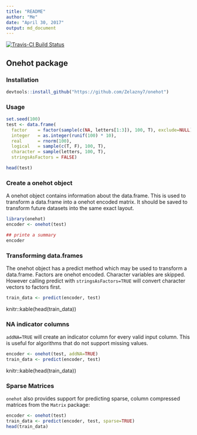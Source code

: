 ```yaml
---
title: "README"
author: "Me"
date: "April 30, 2017"
output: md_document
---
```


[![Travis-CI Build Status](https://travis-ci.org/Zelazny7/onehot.svg?branch=master)](https://travis-ci.org/Zelazny7/onehot)

## Onehot package

### Installation

```r
devtools::install_github("https://github.com/Zelazny7/onehot")
```

### Usage

```r
set.seed(100)
test <- data.frame(
  factor    = factor(sample(c(NA, letters[1:3]), 100, T), exclude=NULL),
  integer   = as.integer(runif(100) * 10),
  real      = rnorm(100),
  logical   = sample(c(T, F), 100, T),
  character = sample(letters, 100, T),
  stringsAsFactors = FALSE)

head(test)
```

### Create a onehot object

A onehot object contains information about the data.frame. This is used to 
transform a data.frame into a onehot encoded matrix. It should be saved to
transform future datasets into the same exact layout.

```r
library(onehot)
encoder <- onehot(test)

## printe a summary
encoder
```

### Transforming data.frames

The onehot object has a predict method which may be used to transform a
data.frame. Factors are onehot encoded. Character variables are skipped.
However calling predict with `stringsAsFactors=TRUE` will convert character
vectors to factors first.

```r
train_data <- predict(encoder, test)
```
knitr::kable(head(train_data))

### NA indicator columns

`addNA=TRUE` will create an indicator column for every valid input column. This
is useful for algorithms that do not support missing values.

```r
encoder <- onehot(test, addNA=TRUE)
train_data <- predict(encoder, test)
```
knitr::kable(head(train_data))

### Sparse Matrices

`onehot` also provides support for predicting sparse, column compressed matrices
from the `Matrix` package:

```r
encoder <- onehot(test)
train_data <- predict(encoder, test, sparse=TRUE)
head(train_data)
```

